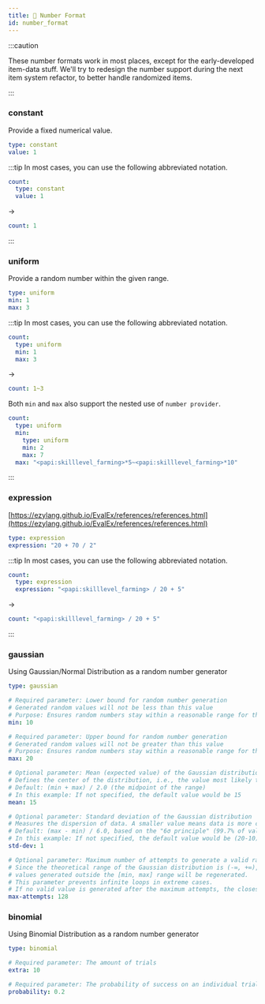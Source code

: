 ```yaml
---
title: 🔢 Number Format
id: number_format
---
```


:::caution

These number formats work in most places, except for the early-developed item-data stuff. We'll try to redesign the number support during the next item system refactor, to better handle randomized items.

:::

### constant

Provide a fixed numerical value.

```yaml
type: constant
value: 1
```

:::tip
In most cases, you can use the following abbreviated notation.

```yaml
count:
  type: constant
  value: 1
```

->

```yaml
count: 1
```
:::

### uniform

Provide a random number within the given range.

```yaml
type: uniform
min: 1
max: 3
```

:::tip
In most cases, you can use the following abbreviated notation.

```yaml
count:
  type: uniform
  min: 1
  max: 3
```

->

```yaml
count: 1~3
```

Both `min` and `max` also support the nested use of `number provider`.&#x20;

```yaml
count:
  type: uniform
  min:
    type: uniform
    min: 2
    max: 7
  max: "<papi:skilllevel_farming>*5~<papi:skilllevel_farming>*10"
```
:::

### expression

[https://ezylang.github.io/EvalEx/references/references.html](https://ezylang.github.io/EvalEx/references/references.html)

```yaml
type: expression
expression: "20 + 70 / 2"
```

:::tip
In most cases, you can use the following abbreviated notation.

```yaml
count:
  type: expression
  expression: "<papi:skilllevel_farming> / 20 + 5"
```

->

```yaml
count: "<papi:skilllevel_farming> / 20 + 5"
```

:::

### gaussian

Using Gaussian/Normal Distribution as a random number generator

```yaml
type: gaussian

# Required parameter: Lower bound for random number generation
# Generated random values will not be less than this value
# Purpose: Ensures random numbers stay within a reasonable range for the application, avoiding abnormally small values
min: 10

# Required parameter: Upper bound for random number generation
# Generated random values will not be greater than this value
# Purpose: Ensures random numbers stay within a reasonable range for the application, avoiding abnormally large values
max: 20

# Optional parameter: Mean (expected value) of the Gaussian distribution
# Defines the center of the distribution, i.e., the value most likely to occur
# Default: (min + max) / 2.0 (the midpoint of the range)
# In this example: If not specified, the default value would be 15
mean: 15

# Optional parameter: Standard deviation of the Gaussian distribution
# Measures the dispersion of data. A smaller value means data is more concentrated, a larger value means data is more spread out.
# Default: (max - min) / 6.0, based on the "6σ principle" (99.7% of values fall within μ±3σ)
# In this example: If not specified, the default value would be (20-10)/6≈1.67
std-dev: 1

# Optional parameter: Maximum number of attempts to generate a valid random number, defaults to 128
# Since the theoretical range of the Gaussian distribution is (-∞, +∞), but is truncated by min/max,
# values generated outside the [min, max] range will be regenerated.
# This parameter prevents infinite loops in extreme cases.
# If no valid value is generated after the maximum attempts, the closest boundary value (min or max) is typically returned.
max-attempts: 128
```

### binomial

Using Binomial Distribution as a random number generator

```yaml
type: binomial

# Required parameter: The amount of trials
extra: 10

# Required parameter: The probability of success on an individual trial
probability: 0.2
```
